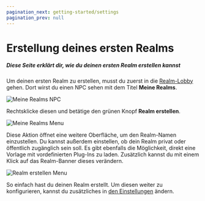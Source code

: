 ```yaml
---
pagination_next: getting-started/settings
pagination_prev: null
---
```


# Erstellung deines ersten Realms

##### Diese Seite erklärt dir, wie du deinen ersten Realm erstellen kannst

Um deinen ersten Realm zu erstellen, musst du zuerst in die [Realm-Lobby](./realm-lobby) gehen. Dort wirst du einen NPC sehen mit dem Titel **Meine Realms**.

![Meine Realms NPC](../../../../../static/img/de/getting-started/npc.webp)

Rechtsklicke diesen und betätige den grünen Knopf **Realm erstellen**.

![Meine Realms Menu](../../../../../static/img/de/getting-started/create.webp)

Diese Aktion öffnet eine weitere Oberfläche, um den Realm-Namen einzustellen. Du kannst außerdem einstellen, ob dein Realm privat oder öffentlich zugänglich sein soll. Es gibt ebenfalls die Möglichkeit, direkt eine Vorlage mit vordefinierten Plug-Ins zu laden. Zusätzlich kannst du mit einem Klick auf das Realm-Banner dieses verändern.

![Realm erstellen Menu](../../../../../static/img/de/getting-started/create-gui.webp)

So einfach hast du deinen Realm erstellt. Um diesen weiter zu konfigurieren, kannst du zusätzliches in [den Einstellungen](./settings) ändern.